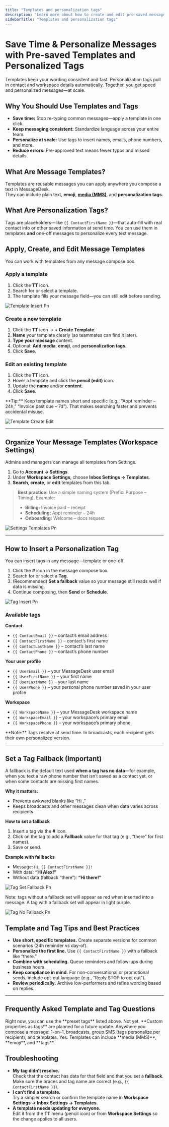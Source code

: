 ```yaml
---
title: "Templates and personalization tags"
description: "Learn more about how to create and edit pre-saved message templates and insert personalization tags."
sidebarTitle: "Templates and personalization tags"
---
```


# Save Time & Personalize Messages with Pre-saved Templates and Personalized Tags

Templates keep your wording consistent and fast. Personalization tags pull in contact and workspace details automatically. Together, you get speed and personalized messages—at scale.

## Why You Should Use Templates and Tags

- **Save time:** Stop re-typing common messages—apply a template in one click.
- **Keep messaging consistent:** Standardize language across your entire team.
- **Personalize at scale:** Use tags to insert names, emails, phone numbers, and more.
- **Reduce errors:** Pre-approved text means fewer typos and missed details.

## What Are Message Templates?

Templates are reusable messages you can apply anywhere you compose a text in MessageDesk.\
They can include plain text, **emoji**, [**media (MMS)**](/messaging/media), and **personalization tags**.

## What Are Personalization Tags?

Tags are placeholders—like `{{ ContactFirstName }}`—that auto-fill with real contact info or other saved information at send time. You can use them in templates **and** one-off messages to personalize every text message.

## Apply, Create, and Edit Message Templates

You can work with templates from any message compose box.

### Apply a template

1. Click the **TT** icon.
2. Search for or select a template.
3. The template fills your message field—you can still edit before sending.

![Template Insert Pn](/docs-main/images/template-insert.png)

### Create a new template

1. Click the **TT** icon → **\+ Create Template**.
2. **Name** your template clearly (so teammates can find it later).
3. **Type your message** content.
4. Optional: **Add media**, **emoji**, and **personalization tags**.
5. Click **Save**.

### Edit an existing template

1. Click the **TT** icon.
2. Hover a template and click the **pencil (edit)** icon.
3. Update the **name** and/or **content**.
4. Click **Save**.

<Note>
  **Tip:** Keep template names short and specific (e.g., “Appt reminder – 24h,” “Invoice past due – 7d”). That makes searching faster and prevents accidental misuse.
</Note>

![Template Create Edit](/docs-main/images/template-create-edit.png)

---

## Organize Your Message Templates (Workspace Settings)

Admins and managers can manage all templates from Settings.

1. Go to **Account → Settings**.
2. Under **Workspace Settings**, choose **Inbox Settings → Templates**.
3. **Search**, **create**, or **edit** templates from this tab.

> **Best practice:** Use a simple naming system (Prefix: Purpose – Timing). Example:
>
> - **Billing:** Invoice paid – receipt
> - **Scheduling:** Appt reminder – 24h
> - **Onboarding:** Welcome – docs request

![Settings Templates Pn](/docs-main/images/settings-templates.png)

---

## How to Insert a Personalization Tag

You can insert tags in any message—template or one-off.

1. Click the **#** icon in the message compose box.
2. Search for or select a **Tag**.
3. (Recommended) **Set a fallback** value so your message still reads well if data is missing.
4. Continue composing, then **Send** or **Schedule**.

![Tag Insert Pn](/docs-main/images/tag-insert.png)

### Available tags

**Contact**

- `{{ ContactEmail }}` – contact’s email address
- `{{ ContactFirstName }}` – contact’s first name
- `{{ ContactLastName }}` – contact’s last name
- `{{ ContactPhone }}` – contact’s phone number

**Your user profile**

- `{{ UserEmail }}` – your MessageDesk user email
- `{{ UserFirstName }}` – your first name
- `{{ UserLastName }}` – your last name
- `{{ UserPhone }}` – your personal phone number saved in your user profile

**Workspace**

- `{{ WorkspaceName }}` – your MessageDesk workspace name
- `{{ WorkspaceEmail }}` – your workspace’s primary email
- `{{ WorkspacePhone }}` – your workspace’s primary phone

<Note>
  **Note:** Tags resolve at send time. In broadcasts, each recipient gets their own personalized version.
</Note>

---

## Set a Tag Fallback (Important)

A fallback is the default text used **when a tag has no data**—for example, when you text a raw phone number that isn’t saved as a contact yet, or when some contacts are missing first names.

**Why it matters:**

- Prevents awkward blanks like “Hi ,”
- Keeps broadcasts and other messages clean when data varies across recipients

**How to set a fallback**

1. Insert a tag via the **#** icon.
2. Click on the tag to add a **Fallback** value for that tag (e.g., “there” for first names).
3. Save or send.

**Example with fallbacks**

- Message: `Hi {{ ContactFirstName }}!`
- With data: **“Hi Alex!”**
- Without data (fallback “there”): **“Hi there!”**

![Tag Set Fallback Pn](/docs-main/images/tag-set-fallback.png)

<Warning>
  Note: tags without a fallback set will appear as red when inserted into a message. A tag with a fallback set will appear in light purple.

  ![Tag No Fallback Pn](/docs-main/images/tag-no-fallback.png)
</Warning>

## Template and Tag Tips and Best Practices

- **Use short, specific templates.** Create separate versions for common scenarios (24h reminder vs day-of).
- **Personalize the first line.** Use `{{ ContactFirstName }}` with a fallback like “there.”
- **Combine with scheduling.** Queue reminders and follow-ups during business hours.
- **Keep compliance in mind.** For non-conversational or promotional sends, include opt-out language (e.g., “Reply STOP to opt out”).
- **Review periodically.** Archive low-performers and refine wording based on replies.

---

## Frequently Asked Template and Tag Questions

<AccordionGroup>
  <Accordion title="What other kinds of info can I use with tags?">
    Right now, you can use the **preset tags** listed above.
  </Accordion>
  <Accordion title="Do tags work with custom properties saved on a contact?">
    Not yet. **Custom properties as tags** are planned for a future update.
  </Accordion>
  <Accordion title="Where do templates and tags work?">
    Anywhere you compose a message: 1-on-1, broadcasts, group SMS (tags personalize per recipient), and templates.
  </Accordion>
  <Accordion title="Can you add media to a template?">
    Yes. Templates can include **media (MMS)**, **emoji**, and **tags**.
  </Accordion>
</AccordionGroup>

## Troubleshooting

- **My tag didn’t resolve.**\
  Check that the contact has data for that field and that you set a **fallback**. Make sure the braces and tag name are correct (e.g., `{{ ContactFirstName }}`).
- **I can’t find a template.**\
  Try a simpler search or confirm the template name in **Workspace Settings → Inbox Settings → Templates**.
- **A template needs updating for everyone.**\
  Edit it from the **TT** menu (pencil icon) or from **Workspace Settings** so the change applies to all users.